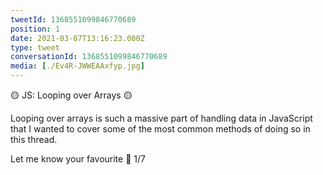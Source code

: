 ```yaml
---
tweetId: 1368551099846770689
position: 1
date: 2021-03-07T13:16:23.000Z
type: tweet
conversationId: 1368551099846770689
media: [./Ev4R-JWWEAAxfyp.jpg]
---
```

🟡 JS: Looping over Arrays 🟡 

Looping over arrays is such a massive part of handling data in JavaScript that I wanted to cover some of the most common methods of doing so in this thread. 

Let me know your favourite 💬 1/7

